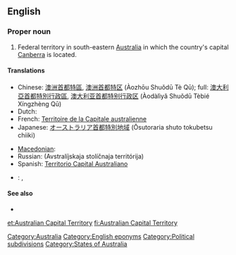 ==English==
{{wikipedia}}

===Proper noun===
{{en-proper noun|sg=[[Australian]] [[capital|Capital]] [[territory|Territory]]}}

# Federal territory in south-eastern [[Australia]] in which the country's capital [[Canberra]] is located.

====Translations====
{{trans-top|Territory of Australia}}
* Chinese: [[澳洲首都特區]], [[澳洲首都特区]] (Àozhōu Shuǒdū Tè Qū); full: [[澳大利亞首都特別行政區]], [[澳大利亚首都特别行政区]] (Àodàlìyǎ Shuǒdū Tèbié Xíngzhèng Qū)
* Dutch: {{t+|nl|Australisch Hoofdstedelijk Territorium}}
* French: [[Territoire de la Capitale australienne]]
* Japanese: [[オーストラリア首都特別地域]] (Ōsutoraria shuto tokubetsu chiiki)
{{trans-mid}}
* [[Macedonian]]: {{t|mk|Територија на австралискиот главен град|f|tr=Teritórija na avstralískiot gláven grad|sc=Cyrl|xs=Macedonian}}
* Russian: {{t|ru|Австралийская столичная территория|f|sc=Cyrl}} (Avstralíjskaja stolíčnaja territórija)
* Spanish: [[Territorio Capital Australiano]]
{{trans-bottom}}

{{checktrans-top}}
* {{ttbc|Arabic}}: {{Arab|[[إقليم العاصمة الأسترالية]]}}, {{Arab|[[مقاطعة العاصمة الأسترالية]]}} <!-- please provide romanisation-->
{{trans-bottom}}

====See also====
* {{pedialite}}

[[Category:Australia]]
[[Category:English eponyms]]
[[Category:Political subdivisions]]
[[Category:States of Australia]]

[[et:Australian Capital Territory]]
[[fi:Australian Capital Territory]]